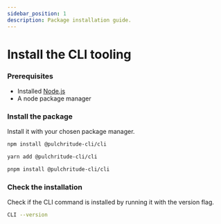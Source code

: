 ```yaml
---
sidebar_position: 1
description: Package installation guide.
---
```



# Install the CLI tooling

### Prerequisites

- Installed [Node.js](https://nodejs.org/en/download/)
- A node package manager

### Install the package

Install it with your chosen package manager.

<Tabs>
<TabItem value="npm" label="npm">

```bash
npm install @pulchritude-cli/cli
```

</TabItem>
<TabItem value="yarn" label="yarn">

```bash
yarn add @pulchritude-cli/cli
```

</TabItem>
<TabItem value="pnpm" label="pnpm">

```bash
pnpm install @pulchritude-cli/cli
```

</TabItem>
</Tabs>

### Check the installation

Check if the CLI command is installed by running it with the version flag.

```bash
CLI --version
```
